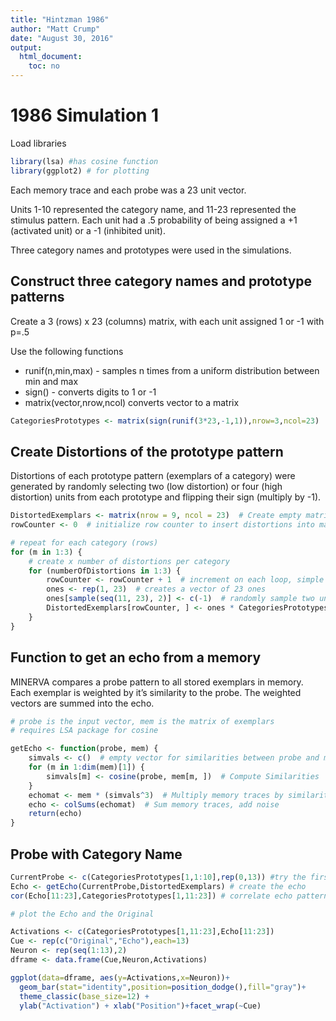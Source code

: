 ```yaml
---
title: "Hintzman 1986"
author: "Matt Crump"
date: "August 30, 2016"
output:
  html_document:
    toc: no
---
```


# 1986 Simulation 1

Load libraries

```r
library(lsa) #has cosine function
library(ggplot2) # for plotting
```

Each memory trace and each probe was a 23 unit vector. 

Units 1-10 represented the category name, and 11-23 represented the stimulus pattern. Each unit had a .5 probability of being assigned a +1 (activated unit) or a -1 (inhibited unit).

Three category names and prototypes were used in the simulations.

## Construct three category names and prototype patterns

Create a 3 (rows) x 23 (columns) matrix, with each unit assigned 1 or -1 with p=.5

Use the following functions

- runif(n,min,max) - samples n times from a uniform distribution between min and max
- sign() - converts digits to 1 or -1
- matrix(vector,nrow,ncol) converts vector to a matrix

```r
CategoriesPrototypes <- matrix(sign(runif(3*23,-1,1)),nrow=3,ncol=23)
```

## Create Distortions of the prototype pattern

Distortions of each prototype pattern (exemplars of a category) were generated by randomly selecting two (low distortion) or four (high distortion) units from each prototype and flipping their sign (multiply by -1).

```r
DistortedExemplars <- matrix(nrow = 9, ncol = 23)  # Create empty matrix with room for 3 exemplars from each category
rowCounter <- 0  # initialize row counter to insert distortions into matrix

# repeat for each category (rows)
for (m in 1:3) {
    # create x number of distortions per category
    for (numberOfDistortions in 1:3) {
        rowCounter <- rowCounter + 1  # increment on each loop, simple index
        ones <- rep(1, 23)  # creates a vector of 23 ones
        ones[sample(seq(11, 23), 2)] <- c(-1)  # randomly sample two units from the prototype pattern and change value to -1
        DistortedExemplars[rowCounter, ] <- ones * CategoriesPrototypes[m, ]  # multiply prototype by distortion pattern and save in matrix
    }
}
```

## Function to get an echo from a memory

MINERVA compares a probe pattern to all stored exemplars in memory. Each exemplar is weighted by it's similarity to the probe. The weighted vectors are summed into the echo.

```r
# probe is the input vector, mem is the matrix of exemplars
# requires LSA package for cosine

getEcho <- function(probe, mem) {
    simvals <- c()  # empty vector for similarities between probe and memory traces
    for (m in 1:dim(mem)[1]) {
        simvals[m] <- cosine(probe, mem[m, ])  # Compute Similarities
    }
    echomat <- mem * (simvals^3)  # Multiply memory traces by similarity^3
    echo <- colSums(echomat)  # Sum memory traces, add noise
    return(echo)
}
```

## Probe with Category Name

```r
CurrentProbe <- c(CategoriesPrototypes[1,1:10],rep(0,13)) #try the first category name, followed by zeros
Echo <- getEcho(CurrentProbe,DistortedExemplars) # create the echo
cor(Echo[11:23],CategoriesPrototypes[1,11:23]) # correlate echo pattern with prototype pattern

# plot the Echo and the Original

Activations <- c(CategoriesPrototypes[1,11:23],Echo[11:23])
Cue <- rep(c("Original","Echo"),each=13)
Neuron <- rep(seq(1:13),2)
dframe <- data.frame(Cue,Neuron,Activations)

ggplot(data=dframe, aes(y=Activations,x=Neuron))+
  geom_bar(stat="identity",position=position_dodge(),fill="gray")+
  theme_classic(base_size=12) +
  ylab("Activation") + xlab("Position")+facet_wrap(~Cue)

```

